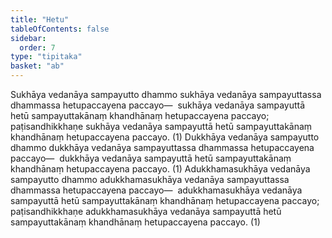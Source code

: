 ```yaml
---
title: "Hetu"
tableOfContents: false
sidebar:
  order: 7
type: "tipitaka"
basket: "ab"
---
```



<DynamicBreadcrumb />

<Division number="38">

<Paragraph number="1880">
Sukhāya vedanāya sampayutto dhammo sukhāya vedanāya sampayuttassa dhammassa hetupaccayena paccayo—  sukhāya vedanāya sampayuttā hetū sampayuttakānaṃ khandhānaṃ hetupaccayena paccayo; paṭisandhikkhaṇe sukhāya vedanāya sampayuttā hetū sampayuttakānaṃ khandhānaṃ hetupaccayena paccayo. (1)
</Paragraph>

<Paragraph number="1881">
Dukkhāya vedanāya sampayutto dhammo dukkhāya vedanāya sampayuttassa dhammassa hetupaccayena paccayo—  dukkhāya vedanāya sampayuttā hetū sampayuttakānaṃ khandhānaṃ hetupaccayena paccayo. (1)
</Paragraph>

<Paragraph number="1882">
Adukkhamasukhāya vedanāya sampayutto dhammo adukkhamasukhāya vedanāya sampayuttassa dhammassa hetupaccayena paccayo—  adukkhamasukhāya vedanāya sampayuttā hetū sampayuttakānaṃ khandhānaṃ hetupaccayena paccayo; paṭisandhikkhaṇe adukkhamasukhāya vedanāya sampayuttā hetū sampayuttakānaṃ khandhānaṃ hetupaccayena paccayo. (1)
</Paragraph>
</Division>